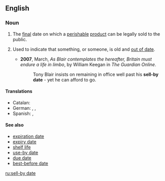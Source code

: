 ==English==

===Noun===
{{en-noun|head=[[sell]]-[[by]] [[date]]}}

# The [[final]] date on which a [[perishable]] [[product]] can be legally sold to the public.
# {{context|idiomatic|by extension|lang=en}} Used to indicate that something, or someone, is old and [[out of date]].
#* '''2007''', March, ''As Blair contemplates the hereafter, Britain must endure a life in limbo'', by William Keegan in ''The Guardian Online''.
#*: Tony Blair insists on remaining in office well past his '''sell-by date''' - yet he can afford to go.

====Translations====
{{trans-top|date on which a product can be sold}}
* Catalan: {{t|ca|data de caducitat|f}}
* German: {{t+|de|Mindesthaltbarkeitsdatum|n}}, {{t+|de|MHD}}, {{t+|de| Verfallsdatum|n}}
* Spanish: {{t|es|fecha de caducidad|f}}, {{t|es|fecha de vencimiento|f}}
{{trans-bottom}}
====See also====
* [[expiration date]]
* [[expiry date]]
* [[shelf life]]
* [[use-by date]]
* [[due date]]
* [[best-before date]] 

[[ru:sell-by date]]